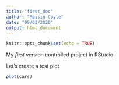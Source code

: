 ```yaml
---
title: "first_doc"
author: "Roisin Coyle"
date: "09/03/2020"
output: html_document
---
```


```r
knitr::opts_chunk$set(echo = TRUE)
```

My *first* version controlled project in RStudio

Let's create a test plot

```r
plot(cars)
```


